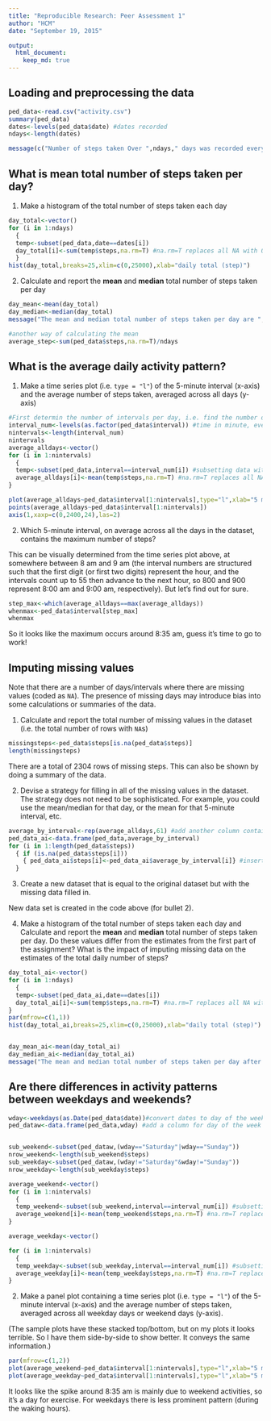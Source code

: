 ```yaml
---
title: "Reproducible Research: Peer Assessment 1"
author: "HCM"
date: "September 19, 2015"

output: 
  html_document:
    keep_md: true
---
```



## Loading and preprocessing the data

```r
ped_data<-read.csv("activity.csv")
summary(ped_data)
dates<-levels(ped_data$date) #dates recorded
ndays<-length(dates)

message(c("Number of steps taken Over ",ndays," days was recorded every 5 min."))

```

## What is mean total number of steps taken per day?

1. Make a histogram of the total number of steps taken each day

```r

day_total<-vector()
for (i in 1:ndays) 
  {
  temp<-subset(ped_data,date==dates[i])
  day_total[i]<-sum(temp$steps,na.rm=T) #na.rm=T replaces all NA with 0
  }
hist(day_total,breaks=25,xlim=c(0,25000),xlab="daily total (step)")
```

2. Calculate and report the **mean** and **median** total number of steps taken per day

```r

day_mean<-mean(day_total)
day_median<-median(day_total)
message("The mean and median total number of steps taken per day are ", round(day_mean,0)," and ",round(day_median,0), ", respectively.")
```



```r

#another way of calculating the mean
average_step<-sum(ped_data$steps,na.rm=T)/ndays

```


## What is the average daily activity pattern?

1. Make a time series plot (i.e. `type = "l"`) of the 5-minute interval (x-axis) and the average number of steps taken, averaged across all days (y-axis)

```r
#First determin the number of intervals per day, i.e. find the number of 5-min intervals in a day. This should be just 24x60/5=288, but let's verify that from the data
interval_num<-levels(as.factor(ped_data$interval)) #time in minute, every 5 min interval
nintervals<-length(interval_num)
nintervals
average_alldays<-vector()
for (i in 1:nintervals) 
  {
  temp<-subset(ped_data,interval==interval_num[i]) #subsetting data with the ith interval 
  average_alldays[i]<-mean(temp$steps,na.rm=T) #na.rm=T replaces all NA with 0
}

plot(average_alldays~ped_data$interval[1:nintervals],type="l",xlab="5 min interval number", ylab="average steps taken across all days",main="time series of average steps taken every 5 min across all days",xaxt="n")
points(average_alldays~ped_data$interval[1:nintervals])
axis(1,xaxp=c(0,2400,24),las=2)

```

2. Which 5-minute interval, on average across all the days in the dataset, contains the maximum number of steps?

This can be visually determined from the time series plot above, at somewhere between 8 am and 9 am (the interval numbers are structured such that the first digit (or first two digits) represent the hour, and the intervals count up to 55 then advance to the next hour, so 800 and 900 represent 8:00 am and 9:00 am, respectively). But let's find out for sure.

```r
step_max<-which(average_alldays==max(average_alldays))
whenmax<-ped_data$interval[step_max]
whenmax
```
So it looks like the maximum occurs around 8:35 am, guess it's time to go to work!



## Imputing missing values

Note that there are a number of days/intervals where there are missing
values (coded as `NA`). The presence of missing days may introduce
bias into some calculations or summaries of the data.

1. Calculate and report the total number of missing values in the dataset (i.e. the total number of rows with `NA`s)

```r
missingsteps<-ped_data$steps[is.na(ped_data$steps)]
length(missingsteps)
```
There are a total of 2304 rows of missing steps. This can also be shown by doing a summary of the data.

2. Devise a strategy for filling in all of the missing values in the dataset. The strategy does not need to be sophisticated. For example, you could use the mean/median for that day, or the mean for that 5-minute interval, etc.

```r
average_by_interval<-rep(average_alldays,61) #add another column containing average for that interval
ped_data_ai<-data.frame(ped_data,average_by_interval)
for (i in 1:length(ped_data$steps))
  { if (is.na(ped_data$steps[i]))
    { ped_data_ai$steps[i]<-ped_data_ai$average_by_interval[i]} #insert average into the NA cell
  }
```


3. Create a new dataset that is equal to the original dataset but with the missing data filled in.

New data set is created in the code above (for bullet 2).

4. Make a histogram of the total number of steps taken each day and Calculate and report the **mean** and **median** total number of steps taken per day. Do these values differ from the estimates from the first part of the assignment? What is the impact of imputing missing data on the estimates of the total daily number of steps?

```r

day_total_ai<-vector()
for (i in 1:ndays) 
  {
  temp<-subset(ped_data_ai,date==dates[i])
  day_total_ai[i]<-sum(temp$steps,na.rm=T) #na.rm=T replaces all NA with 0
}
par(mfrow=c(1,1))
hist(day_total_ai,breaks=25,xlim=c(0,25000),xlab="daily total (step)")


day_mean_ai<-mean(day_total_ai)
day_median_ai<-median(day_total_ai)
message("The mean and median total number of steps taken per day after replacing missing steps with average of all days for that interval are ", round(day_mean_ai,0)," and ",round(day_median_ai,0), ", respectively.")
```


## Are there differences in activity patterns between weekdays and weekends?

```r

wday<-weekdays(as.Date(ped_data$date))#convert dates to day of the week
ped_dataw<-data.frame(ped_data,wday) #add a column for day of the week to the data


sub_weekend<-subset(ped_dataw,(wday=="Saturday"|wday=="Sunday"))
nrow_weekend<-length(sub_weekend$steps)
sub_weekday<-subset(ped_dataw,(wday!="Saturday"&wday!="Sunday"))
nrow_weekday<-length(sub_weekday$steps)

average_weekend<-vector()
for (i in 1:nintervals) 
  {
  temp_weekend<-subset(sub_weekend,interval==interval_num[i]) #subsetting data with the ith interval 
  average_weekend[i]<-mean(temp_weekend$steps,na.rm=T) #na.rm=T replaces all NA with 0
}

average_weekday<-vector()

for (i in 1:nintervals) 
  {
  temp_weekday<-subset(sub_weekday,interval==interval_num[i]) #subsetting data with the ith interval 
  average_weekday[i]<-mean(temp_weekday$steps,na.rm=T) #na.rm=T replaces all NA with 0
}
```
2. Make a panel plot containing a time series plot (i.e. `type = "l"`) of the 5-minute interval (x-axis) and the average number of steps taken, averaged across all weekday days or weekend days (y-axis). 

(The sample plots have these stacked top/bottom, but on my plots it looks terrible. So I have them side-by-side to show better. It conveys the same information.)

```r
par(mfrow=c(1,2))
plot(average_weekend~ped_data$interval[1:nintervals],type="l",xlab="5 min interval number", ylab="average steps taken across weekend ",ylim=c(0,250))
plot(average_weekday~ped_data$interval[1:nintervals],type="l",xlab="5 min interval number", ylab="average steps taken across weekend ",ylim=c(0,250))
```

It looks like the spike around 8:35 am is mainly due to weekend activities, so it's a day for exercise. For weekdays there is less prominent pattern (during the waking hours).

